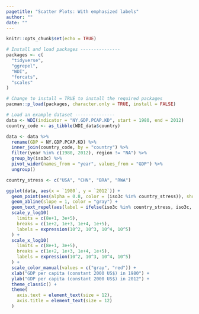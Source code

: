 ```yaml
---
pagetitle: "Scatter Plots: With emphasized labels"
author: ""
date: ""
---
```


```r
knitr::opts_chunk$set(echo = TRUE)
```

```r
# Install and load packages ---------------
packages <- c(
  "tidyverse",
  "ggrepel",
  "WDI",
  "forcats",
  "scales"
)

# Change to install = TRUE to install the required packages
pacman::p_load(packages, character.only = TRUE, install = FALSE)

# Load an example dataset ---------------
data <- WDI(indicator = "NY.GDP.PCAP.KD", start = 1980, end = 2012)
country_code <- as_tibble(WDI_data$country)

data <- data %>%
  rename(GDP = NY.GDP.PCAP.KD) %>%
  inner_join(country_code, by = "country") %>%
  filter(year %in% c(1980, 2012), region != "NA") %>%
  group_by(iso3c) %>%
  pivot_wider(names_from = "year", values_from = "GDP") %>%
  ungroup()

country_stress <- c("USA", "CHN", "BRA", "RWA")

ggplot(data, aes(x = `1980`, y = `2012`)) + 
  geom_point(aes(alpha = 0.8, color = (iso3c %in% country_stress)), show.legend = FALSE) +
  geom_abline(slope = 1, color = "gray") +
  geom_text_repel(aes(label = ifelse(iso3c %in% country_stress, iso3c, ""))) +
  scale_y_log10(
    limits = c(8e+1, 3e+5),
    breaks = c(1e+2, 1e+3, 1e+4, 1e+5),
    labels = expression(10^2, 10^3, 10^4, 10^5)
  ) +
  scale_x_log10(
    limits = c(8e+1, 3e+5),
    breaks = c(1e+2, 1e+3, 1e+4, 1e+5),
    labels = expression(10^2, 10^3, 10^4, 10^5)
  ) +
  scale_color_manual(values = c("gray", "red")) +
  xlab("GDP per capita (constant 2000 US$) in 1980") +
  ylab("GDP per capita (constant 2000 US$) in 2012") +
  theme_classic() +
  theme(
    axis.text = element_text(size = 12),
    axis.title = element_text(size = 12)
  )


```



